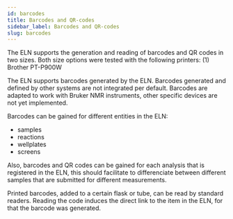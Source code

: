 ```yaml
---
id: barcodes
title: Barcodes and QR-codes
sidebar_label: Barcodes and QR-codes
slug: barcodes
---
```

The ELN supports the generation and reading of barcodes and QR codes in two sizes. Both size options were tested with the following printers: 
(1) Brother PT-P900W

The ELN supports barcodes generated by the ELN. Barcodes generated and defined by other systems are not integrated per default. 
Barcodes are adapted to work with Bruker NMR instruments, other specific devices are not yet implemented. 

Barcodes can be gained for different entities in the ELN: 
- samples
- reactions
- wellplates
- screens

Also, barcodes and QR codes can be gained for each analysis that is registered in the ELN, this should facilitate to differenciate between different samples that are submitted for different measurements.

Printed barcodes, added to a certain flask or tube, can be read by standard readers. Reading the code induces the direct link to the item in the ELN, for that the barcode was generated.  
